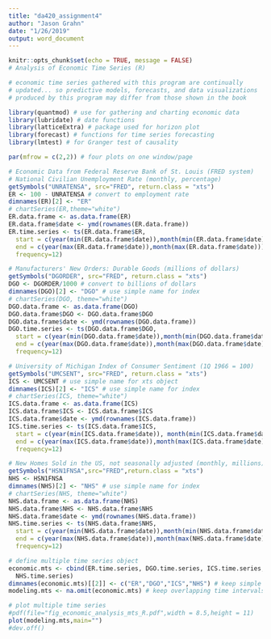 ```yaml
---
title: "da420_assignment4"
author: "Jason Grahn"
date: "1/26/2019"
output: word_document
---
```


```r
knitr::opts_chunk$set(echo = TRUE, message = FALSE)
# Analysis of Economic Time Series (R)

# economic time series gathered with this program are continually
# updated... so predictive models, forecasts, and data visualizations
# produced by this program may differ from those shown in the book

library(quantmod) # use for gathering and charting economic data
library(lubridate) # date functions
library(latticeExtra) # package used for horizon plot
library(forecast) # functions for time series forecasting 
library(lmtest) # for Granger test of causality
```

```r
par(mfrow = c(2,2)) # four plots on one window/page

# Economic Data from Federal Reserve Bank of St. Louis (FRED system)
# National Civilian Unemployment Rate (monthly, percentage)
getSymbols("UNRATENSA", src="FRED", return.class = "xts")
ER <- 100 - UNRATENSA # convert to employment rate
dimnames(ER)[2] <- "ER"
# chartSeries(ER,theme="white")
ER.data.frame <- as.data.frame(ER)
ER.data.frame$date <- ymd(rownames(ER.data.frame))
ER.time.series <- ts(ER.data.frame$ER, 
  start = c(year(min(ER.data.frame$date)),month(min(ER.data.frame$date))),
  end = c(year(max(ER.data.frame$date)),month(max(ER.data.frame$date))),
  frequency=12)
```

```r
# Manufacturers' New Orders: Durable Goods (millions of dollars) 
getSymbols("DGORDER", src="FRED", return.class = "xts")
DGO <- DGORDER/1000 # convert to billions of dollars
dimnames(DGO)[2] <- "DGO" # use simple name for index
# chartSeries(DGO, theme="white") 
DGO.data.frame <- as.data.frame(DGO)
DGO.data.frame$DGO <- DGO.data.frame$DGO
DGO.data.frame$date <- ymd(rownames(DGO.data.frame))
DGO.time.series <- ts(DGO.data.frame$DGO, 
  start = c(year(min(DGO.data.frame$date)),month(min(DGO.data.frame$date))),
  end = c(year(max(DGO.data.frame$date)),month(max(DGO.data.frame$date))),
  frequency=12)
```

```r
# University of Michigan Index of Consumer Sentiment (1Q 1966 = 100)
getSymbols("UMCSENT", src="FRED", return.class = "xts")
ICS <- UMCSENT # use simple name for xts object
dimnames(ICS)[2] <- "ICS" # use simple name for index
# chartSeries(ICS, theme="white")
ICS.data.frame <- as.data.frame(ICS)
ICS.data.frame$ICS <- ICS.data.frame$ICS
ICS.data.frame$date <- ymd(rownames(ICS.data.frame))
ICS.time.series <- ts(ICS.data.frame$ICS, 
  start = c(year(min(ICS.data.frame$date)), month(min(ICS.data.frame$date))),
  end = c(year(max(ICS.data.frame$date)),month(max(ICS.data.frame$date))),
  frequency=12)
```

```r
# New Homes Sold in the US, not seasonally adjusted (monthly, millions)
getSymbols("HSN1FNSA",src="FRED",return.class = "xts")
NHS <- HSN1FNSA
dimnames(NHS)[2] <- "NHS" # use simple name for index
# chartSeries(NHS, theme="white")
NHS.data.frame <- as.data.frame(NHS)
NHS.data.frame$NHS <- NHS.data.frame$NHS
NHS.data.frame$date <- ymd(rownames(NHS.data.frame))
NHS.time.series <- ts(NHS.data.frame$NHS, 
  start = c(year(min(NHS.data.frame$date)),month(min(NHS.data.frame$date))),
  end = c(year(max(NHS.data.frame$date)),month(max(NHS.data.frame$date))),
  frequency=12)
```

```r
# define multiple time series object
economic.mts <- cbind(ER.time.series, DGO.time.series, ICS.time.series,
  NHS.time.series) 
dimnames(economic.mts)[[2]] <- c("ER","DGO","ICS","NHS") # keep simple names 
modeling.mts <- na.omit(economic.mts) # keep overlapping time intervals only

# plot multiple time series 
#pdf(file="fig_economic_analysis_mts_R.pdf",width = 8.5,height = 11)    
plot(modeling.mts,main="")
#dev.off()
```

